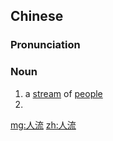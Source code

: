 ==Chinese==
{{zh-forms}}

===Pronunciation===
{{zh-pron
|m=rénliú
|c=jan4 lau4
|mn=qz,tp,xm:lîn-liû/kh,zz:jîn-liû
|cat=n
}}

===Noun===
{{zh-noun}}

# a [[stream]] of [[people]]
# {{zh-abbrev|人工流產|[[abortion]] (of an unborn baby)}}

[[mg:人流]]
[[zh:人流]]